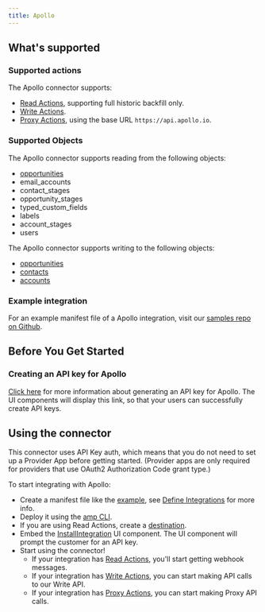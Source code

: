 ```yaml
---
title: Apollo
---
```

## What's supported

### Supported actions

The Apollo connector supports:
- [Read Actions](/define-integrations/read-actions), supporting full historic backfill only.
- [Write Actions](/define-integrations/write-actions).
- [Proxy Actions](/define-integrations/proxy-actions), using the base URL `https://api.apollo.io`.

### Supported Objects

The Apollo connector supports reading from the following objects:
- [opportunities](https://apolloio.github.io/apollo-api-docs/?shell#opportunities-api)
- email_accounts
- contact_stages
- opportunity_stages
- typed_custom_fields
- labels
- account_stages
- users


The Apollo connector supports writing to the following objects:
- [opportunities](https://apolloio.github.io/apollo-api-docs/?shell#opportunities-api)
- [contacts](https://apolloio.github.io/apollo-api-docs/?shell#contacts-api)
- [accounts](https://apolloio.github.io/apollo-api-docs/?shell#accounts-api)

### Example integration

For an example manifest file of a Apollo integration, visit our [samples repo on Github](https://github.com/amp-labs/samples/blob/main/apollo/amp.yaml).

## Before You Get Started

### Creating an API key for Apollo

[Click here](https://apolloio.github.io/apollo-api-docs/?shell#authentication) for more information about generating an API key for Apollo. The UI components will display this link, so that your users can successfully create API keys.

## Using the connector

This connector uses API Key auth, which means that you do not need to set up a Provider App before getting started. (Provider apps are only required for providers that use OAuth2 Authorization Code grant type.)

To start integrating with Apollo:
- Create a manifest file like the [example](https://github.com/amp-labs/samples/blob/main/apollo/amp.yaml), see [Define Integrations](/define-integrations/overview) for more info.
- Deploy it using the [amp CLI](/cli/overview).
- If you are using Read Actions, create a [destination](/destinations).
- Embed the [InstallIntegration](/embeddable-ui-components#install-integration) UI component. The UI component will prompt the customer for an API key.
- Start using the connector!
   - If your integration has [Read Actions](/define-integrations/read-actions), you'll start getting webhook messages.
   - If your integration has [Write Actions](/define-integrations/write-actions), you can start making API calls to our Write API.
   - If your integration has [Proxy Actions](/define-integrations/proxy-actions), you can start making Proxy API calls.

